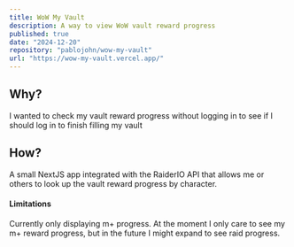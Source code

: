 ```yaml
---
title: WoW My Vault
description: A way to view WoW vault reward progress
published: true
date: "2024-12-20"
repository: "pablojohn/wow-my-vault"
url: "https://wow-my-vault.vercel.app/"
---
```


## Why?
I wanted to check my vault reward progress without logging in to see if I should log in to finish filling my vault

## How?
A small NextJS app integrated with the RaiderIO API that allows me or others to look up the vault reward progress by character.

#### Limitations
Currently only displaying m+ progress. At the moment I only care to see my m+ reward progress, but in the future I might expand to see raid progress.